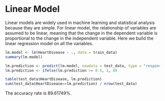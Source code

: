 # Linear Model

Linear models are widely used in machine learning and statistical analysis because they are simple. For linear model, the relationship of variables are assumed to be linear, meaning that the change in the dependent variable is proportional to the change in the independent variable.
Here we build the linear regression model on all the variables. 

```r
lm.model <- lm(HeartDisease ~ ., data = train_data)
summary(lm.model)

lm.prediction <- predict(lm.model, newdata = test_data, type = "response")
lm.prediction <- ifelse(lm.prediction >= 0.5, 1, 0)

table(test_data$HeartDisease, lm.prediction)
sum(test_data$HeartDisease==lm.prediction) / nrow(test_data)
```
The accuracy rate is 89.61749%. 


